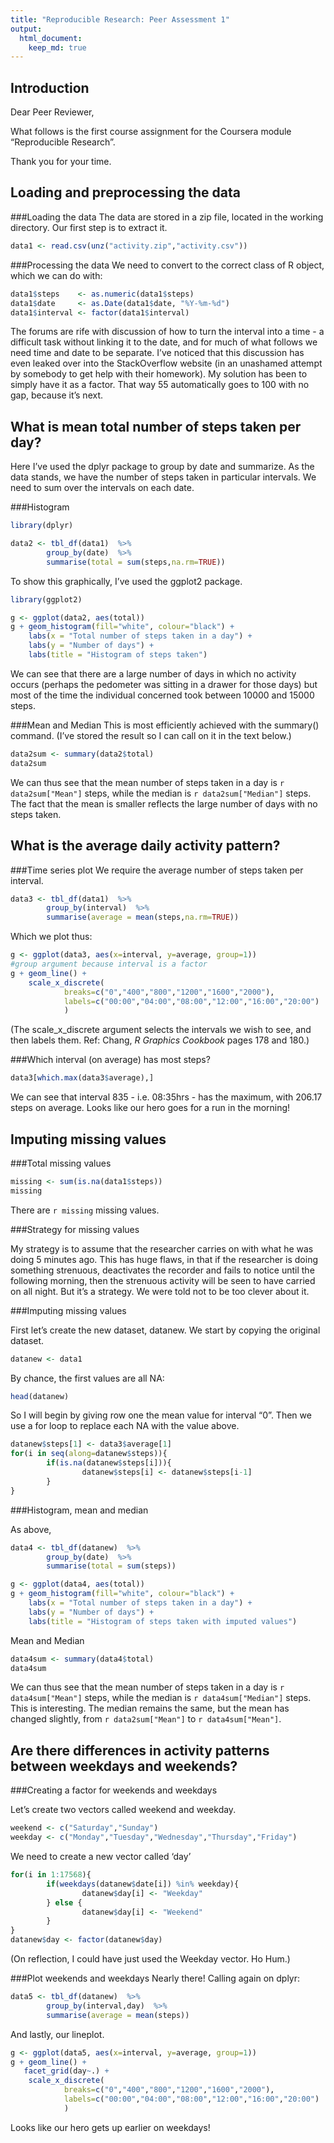 ```yaml
---
title: "Reproducible Research: Peer Assessment 1"
output: 
  html_document:
    keep_md: true
---
```


## Introduction
Dear Peer Reviewer,

What follows is the first course assignment for the Coursera module "Reproducible Research". 

Thank you for your time.

## Loading and preprocessing the data
###Loading the data
The data are stored in a zip file, located in the working directory. Our first step is to extract it.

```r
data1 <- read.csv(unz("activity.zip","activity.csv"))
```

###Processing the data
We need to convert to the correct class of R object, which we can do with:

```r
data1$steps    <- as.numeric(data1$steps)
data1$date     <- as.Date(data1$date, "%Y-%m-%d")
data1$interval <- factor(data1$interval)
```

The forums are rife with discussion of how to turn the interval into a time - a difficult task without linking it to the date, and for much of what follows we need time and date to be separate. I've noticed that this discussion has even leaked over into the StackOverflow website (in an unashamed attempt by somebody to get help with their homework). My solution has been to simply have it as a factor. That way 55 automatically goes to 100 with no gap, because it's next.

## What is mean total number of steps taken per day?
Here I've used the dplyr package to group by date and summarize. As the data stands, we have the number of steps taken in particular intervals. We need to sum over the intervals on each date.

###Histogram

```r
library(dplyr)

data2 <- tbl_df(data1)  %>%
        group_by(date)  %>%
        summarise(total = sum(steps,na.rm=TRUE))
```

To show this graphically, I've used the ggplot2 package.

```r
library(ggplot2)

g <- ggplot(data2, aes(total))
g + geom_histogram(fill="white", colour="black") +
    labs(x = "Total number of steps taken in a day") +
    labs(y = "Number of days") +
    labs(title = "Histogram of steps taken")
```

We can see that there are a large number of days in which no activity occurs (perhaps the pedometer was sitting in a drawer for those days) but most of the time the individual concerned took between 10000 and 15000 steps.

###Mean and Median
This is most efficiently achieved with the summary() command. (I've stored the result so I can call on it in the text below.)

```r
data2sum <- summary(data2$total)
data2sum
```
We can thus see that the mean number of steps taken in a day is `r data2sum["Mean"]` steps, while the median is `r data2sum["Median"]` steps. The fact that the mean is smaller reflects the large number of days with no steps taken.

## What is the average daily activity pattern?
###Time series plot
We require the average number of steps taken per interval.

```r
data3 <- tbl_df(data1)  %>%
        group_by(interval)  %>%
        summarise(average = mean(steps,na.rm=TRUE))
```

Which we plot thus:

```r
g <- ggplot(data3, aes(x=interval, y=average, group=1)) 
#group argument because interval is a factor
g + geom_line() +
    scale_x_discrete(
            breaks=c("0","400","800","1200","1600","2000"),
            labels=c("00:00","04:00","08:00","12:00","16:00","20:00")
            )
```

(The scale_x_discrete argument selects the intervals we wish to see, and then labels them. Ref: Chang, *R Graphics Cookbook* pages 178 and 180.)

###Which interval (on average) has most steps?

```r
data3[which.max(data3$average),]
```

We can see that interval 835 - i.e. 08:35hrs - has the maximum, with 206.17 steps on average. Looks like our hero goes for a run in the morning!

## Imputing missing values
###Total missing values

```r
missing <- sum(is.na(data1$steps))
missing
```

There are `r missing` missing values.

###Strategy for missing values

My strategy is to assume that the researcher carries on with what he was doing 5 minutes ago. This has huge flaws, in that if the researcher is doing something strenuous, deactivates the recorder and fails to notice until the following morning, then the strenuous activity will be seen to have carried on all night. But it's a strategy. We were told not to be too clever about it.

###Imputing missing values

First let's create the new dataset, datanew. We start by copying the original dataset.

```r
datanew <- data1
```

By chance, the first values are all NA:

```r
head(datanew)
```

So I will begin by giving row one the mean value for interval "0". Then we use a for loop to replace each NA with the value above.

```r
datanew$steps[1] <- data3$average[1]
for(i in seq(along=datanew$steps)){
        if(is.na(datanew$steps[i])){
                datanew$steps[i] <- datanew$steps[i-1]
        }
}

```

###Histogram, mean and median

As above,

```r
data4 <- tbl_df(datanew)  %>%
        group_by(date)  %>%
        summarise(total = sum(steps))
```



```r
g <- ggplot(data4, aes(total))
g + geom_histogram(fill="white", colour="black") +
    labs(x = "Total number of steps taken in a day") +
    labs(y = "Number of days") +
    labs(title = "Histogram of steps taken with imputed values")
```

Mean and Median

```r
data4sum <- summary(data4$total)
data4sum
```
We can thus see that the mean number of steps taken in a day is `r data4sum["Mean"]` steps, while the median is `r data4sum["Median"]` steps. This is interesting. The median remains the same, but the mean has changed slightly, from `r data2sum["Mean"]` to `r data4sum["Mean"]`. 

## Are there differences in activity patterns between weekdays and weekends?

###Creating a factor for weekends and weekdays

Let's create two vectors called weekend and weekday.

```r
weekend <- c("Saturday","Sunday")
weekday <- c("Monday","Tuesday","Wednesday","Thursday","Friday")
```

We need to create a new vector called 'day'

```r
for(i in 1:17568){
        if(weekdays(datanew$date[i]) %in% weekday){
                datanew$day[i] <- "Weekday"
        } else {
                datanew$day[i] <- "Weekend" 
        }
}
datanew$day <- factor(datanew$day)
```

(On reflection, I could have just used the Weekday vector. Ho Hum.)


###Plot weekends and weekdays
Nearly there! Calling again on dplyr:

```r
data5 <- tbl_df(datanew)  %>%
        group_by(interval,day)  %>%
        summarise(average = mean(steps))
```

And lastly, our lineplot.

```r
g <- ggplot(data5, aes(x=interval, y=average, group=1)) 
g + geom_line() +
   facet_grid(day~.) +       
    scale_x_discrete(
            breaks=c("0","400","800","1200","1600","2000"),
            labels=c("00:00","04:00","08:00","12:00","16:00","20:00")
            )
```

Looks like our hero gets up earlier on weekdays!
